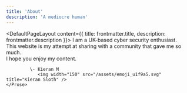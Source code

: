 ```yaml
---
title: 'About'
description: 'A mediocre human'
---
```


<DefaultPageLayout content={{ title: frontmatter.title, description: frontmatter.description }}>
    <Prose>
            I am a UK-based cyber security enthusiast.<br/>
            This website is my attempt at sharing with a community that gave me so much.<br/>
            I hope you enjoy my content.
             
             \- Kieran M
                <img width="150" src="/assets/emoji_u1f9a5.svg" title="Kieran Sloth" />
    </Prose>
</DefaultPageLayout>